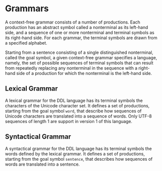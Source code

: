 # Grammars
A context-free grammar consists of a number of productions.
Each production has an abstract symbol called a nonterminal as its left-hand side, and a sequence of one or more nonterminal and terminal symbols as its right-hand side.
For each grammar, the terminal symbols are drawn from a specified alphabet.

Starting from a sentence consisting of a single distinguished nonterminal, called the goal symbol, a given context-free grammar specifies a language, namely,
the set of possible sequences of terminal symbols that can result from repeatedly replacing any nonterminal in the sequence with a right-hand side of a production for which the nonterminal is the left-hand side. 

## Lexical Grammar
A lexical grammar for the DDL language has its terminal symbols the characters of the Unicode character set.
It defines a set of productions, starting from the goal symbol `word`, that describe how sequences of Unicode characters are
translated into a sequence of words.
Only UTF-8 sequences of length 1 are support in version 1 of this language.

## Syntactical Grammar
A syntactical grammar for the DDL language has its terminal symbols the words defined by the lexical grammar.
It defines a set of productions, starting from the goal symbol `sentence`, that describes how sequences of words
are translated into a sentence.
